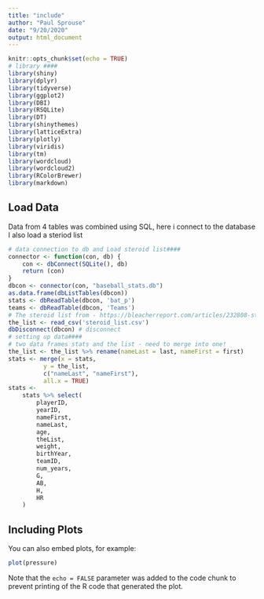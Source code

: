 ```yaml
---
title: "include"
author: "Paul Sprouse"
date: "9/20/2020"
output: html_document
---
```


```r
knitr::opts_chunk$set(echo = TRUE)
# library ####
library(shiny)
library(dplyr)
library(tidyverse)
library(ggplot2)
library(DBI)
library(RSQLite)
library(DT)
library(shinythemes)
library(latticeExtra)
library(plotly)
library(viridis)
library(tm)
library(wordcloud)
library(wordcloud2)
library(RColorBrewer)
library(markdown)
```
## Load Data
Data from 4 tables was combined using SQL, here i connect to the database
I also load a steriod list

```r
# data connection to db and Load steroid list####
connector <- function(con, db) {
    con <- dbConnect(SQLite(), db)
    return (con)
}
dbcon <- connector(con, "baseball_stats.db")
as.data.frame(dbListTables(dbcon))
stats <- dbReadTable(dbcon, 'bat_p')
teams <- dbReadTable(dbcon, 'Teams')
# The steroid list from - https://bleacherreport.com/articles/232808-steroidology-l-hoops-projects-all-104-players-on-the-2003-steroid-list
the_list <- read_csv('steroid_list.csv')
dbDisconnect(dbcon) # disconnect
# setting up data####
# two data frames stats and the list - need to merge into one!
the_list <- the_list %>% rename(nameLast = last, nameFirst = first)
stats <- merge(x = stats,
          y = the_list,
          c("nameLast", "nameFirst"),
          all.x = TRUE)
stats <-
    stats %>% select(
        playerID,
        yearID,
        nameFirst,
        nameLast,
        age,
        theList,
        weight,
        birthYear,
        teamID,
        num_years,
        G,
        AB,
        H,
        HR
    )
```

## Including Plots

You can also embed plots, for example:

```r
plot(pressure)
```

Note that the `echo = FALSE` parameter was added to the code chunk to prevent printing of the R code that generated the plot.

